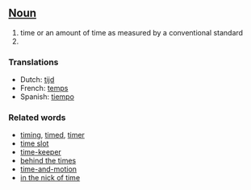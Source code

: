==[[Noun]]==

#time or an amount of time as measured by a conventional standard
#

===Translations===

*Dutch: [[tijd]]
*French: [[temps]]
*Spanish: [[tiempo]]

===Related words===
*[[timing]], [[timed]], [[timer]]
*[[time slot]]
*[[time-keeper]]
*[[behind the times]]
*[[time-and-motion]]
*[[in the nick of time]]